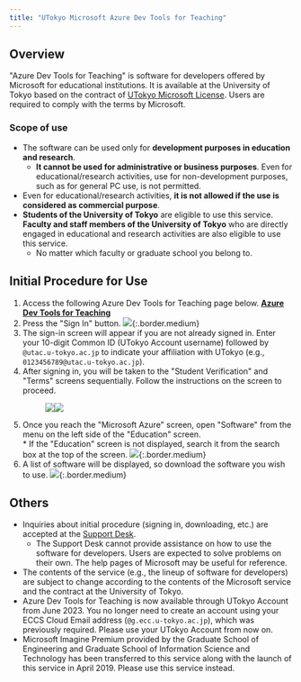```yaml
---
title: "UTokyo Microsoft Azure Dev Tools for Teaching"
---
```



<Mfa100Alert />

## Overview

"Azure Dev Tools for Teaching" is software for developers offered by Microsoft for educational institutions. It is available at the University of Tokyo based on the contract of [UTokyo Microsoft License](/en/microsoft/). Users are required to comply with the terms by Microsoft.

### Scope of use

- The software can be used only for **development purposes in education and research**.
    - **It cannot be used for administrative or business purposes**. Even for educational/research activities, use for non-development purposes, such as for general PC use, is not permitted.
- Even for educational/research activities, **it is not allowed if the use is considered as commercial purpose**.
- **Students of the University of Tokyo** are eligible to use this service. **Faculty and staff members of the University of Tokyo** who are directly engaged in educational and research activities are also eligible to use this service.
    - No matter which faculty or graduate school you belong to.

## Initial Procedure for Use

1. Access the following Azure Dev Tools for Teaching page below.
    <b class="box center"><a href="https://aka.ms/devtoolsforteaching/">Azure Dev Tools for Teaching</a></b>
1. Press the "Sign In" button.
    ![](sign_in.png){:.border.medium}
1. The sign-in screen will appear if you are not already signed in. Enter your 10-digit Common ID (UTokyo Account username) followed by `@utac.u-tokyo.ac.jp` to indicate your affiliation with UTokyo (e.g., `0123456789@utac.u-tokyo.ac.jp`).
1. After signing in, you will be taken to the "Student Verification" and "Terms" screens sequentially. Follow the instructions on the screen to proceed.
    <figure class="gallery"><img src="student_verification.png"><img src="terms.png"></figure>
1. Once you reach the "Microsoft Azure" screen, open "Software" from the menu on the left side of the "Education" screen.<br>* If the "Education" screen is not displayed, search it from the search box at the top of the screen.
    ![](education.png){:.border.medium}
1. A list of software will be displayed, so download the software you wish to use.
    ![](software.png){:.border.medium}

## Others

- Inquiries about initial procedure (signing in, downloading, etc.) are accepted at the [Support Desk](/en/support/).
    - The Support Desk cannot provide assistance on how to use the software for developers. Users are expected to solve problems on their own. The help pages of Microsoft may be useful for reference.
- The contents of the service (e.g., the lineup of software for developers) are subject to change according to the contents of the Microsoft service and the contract at the University of Tokyo.
- Azure Dev Tools for Teaching is now available through UTokyo Account from June 2023. You no longer need to create an account using your ECCS Cloud Email address (`@g.ecc.u-tokyo.ac.jp`), which was previously required. Please use your UTokyo Account from now on.
- Microsoft Imagine Premium provided by the Graduate School of Engineering and Graduate School of Information Science and Technology has been transferred to this service along with the launch of this service in April 2019. Please use this service instead.
